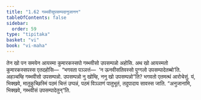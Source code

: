 ```yaml
---
title: "1.62 गब्भवीसूपसम्पदानुजानन"
tableOfContents: false
sidebar:
  order: 59
type: "tipitaka"
basket: "vi"
book: "vi-maha"
---
```



<DynamicBreadcrumb />

<Division number="124" book="vi-maha">

<Paragraph number="514" book="vi-maha">
तेन खो पन समयेन आयस्मा कुमारकस्सपो गब्भवीसो उपसम्पन्नो अहोसि. अथ खो आयस्मतो कुमारकस्सपस्स एतदहोसि—  “भगवता पञ्ञत्तं—  ‘न ऊनवीसतिवस्सो पुग्गलो उपसम्पादेतब्बो’ति. अहञ्चम्हि गब्भवीसो उपसम्पन्नो. उपसम्पन्नो नु खोम्हि, ननु खो उपसम्पन्नो”ति? भगवतो एतमत्थं आरोचेसुं. यं, भिक्खवे, मातुकुच्छिस्मिं पठमं चित्तं उप्पन्नं, पठमं विञ्ञाणं पातुभूतं, तदुपादाय सावस्स जाति. “अनुजानामि, भिक्खवे, गब्भवीसं उपसम्पादेतुन्”ति.
</Paragraph>
</Division>